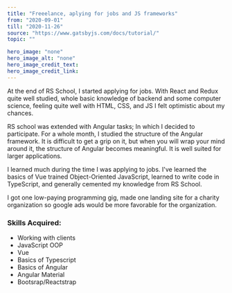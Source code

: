 ---
title: "Freeelance, aplying for jobs and JS frameworks"
from: "2020-09-01"
till: "2020-11-26"
source: "https://www.gatsbyjs.com/docs/tutorial/"
topic: ""

hero_image: "none"
hero_image_alt: "none"
hero_image_credit_text: 
hero_image_credit_link: 
---

At the end of RS School, I started applying for jobs. With React and Redux quite well studied, whole basic knowledge of 
backend and some computer science, feeling quite well with HTML, CSS, and JS I felt optimistic about my chances.

RS school was extended with Angular tasks; In which I decided
to participate. For a whole month, I studied the structure of the Angular framework. It is difficult to get a grip on it, but when
you will wrap your mind around it, the structure of Angular becomes meaningful. It is well suited for larger applications.


I learned much during the time I was applying to jobs. I've learned the basics of Vue trained Object-Oriented JavaScript, learned to write code in TypeScript, and generally cemented my knowledge 
from RS School.

I got one low-paying programming gig, made one landing site for a charity organization so google ads would be more favorable for the organization.

### Skills Acquired:
- Working with clients
- JavaScript OOP
- Vue
- Basics of Typescript
- Basics of Angular
- Angular Material 
- Bootsrap/Reactstrap